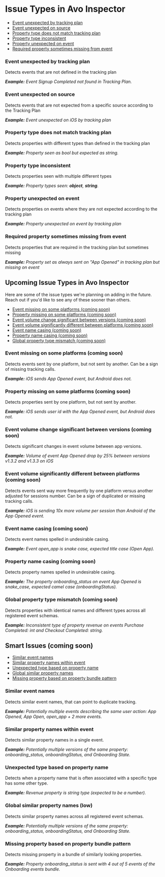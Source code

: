 # Issue Types in Avo Inspector

- [Event unexpected by tracking plan](#event-unexpected-by-tracking-plan)
- [Event unexpected on source](#event-unexpected-on-source)
- [Property type does not match tracking plan](#property-type-does-not-match-tracking-plan)
- [Property type inconsistent](#property-type-inconsistent)
- [Property unexpected on event](#property-unexpected-on-event)
- [Required property sometimes missing from event](#required-property-sometimes-missing-from-event)

### Event unexpected by tracking plan

Detects events that are not defined in the tracking plan

_**Example:** Event Signup Completed not found in Tracking Plan._

### Event unexpected on source

Detects events that are not expected from a specific source according to the Tracking Plan

_**Example:** Event unexpected on iOS by tracking plan_

### Property type does not match tracking plan

Detects properties with different types than defined in the tracking plan

_**Example:** Property seen as *bool* but expected as *string*._

### Property type inconsistent

Detects properties seen with multiple different types

_**Example:** Property types seen: **object**, **string**._

### Property unexpected on event

Detects properties on events where they are not expected according to the tracking plan

_**Example:** Property unexpected on event by tracking plan_

### Required property sometimes missing from event

Detects properties that are required in the tracking plan but sometimes missing

_**Example:** Property set as *always sent* on "App Opened" in tracking plan but missing on event_

## Upcoming Issue Types in Avo Inspector

Here are some of the issue types we're planning on adding in the future. Reach out if you'd like to see any of these sooner than others.

- [Event missing on some platforms (coming soon)](#event-missing-on-some-platforms-coming-soon)
- [Property missing on some platforms (coming soon)](#property-missing-on-some-platforms-coming-soon)
- [Event volume change significant between versions (coming soon)](#event-volume-change-significant-between-versions-coming-soon)
- [Event volume significantly different between platforms (coming soon)](#event-volume-significantly-different-between-platforms-coming-soon)
- [Event name casing (coming soon)](#event-name-casing-coming-soon)
- [Property name casing (coming soon)](#property-name-casing-coming-soon)
- [Global property type mismatch (coming soon)](#global-property-type-mismatch-coming-soon)

### Event missing on some platforms (coming soon)

Detects events sent by one platform, but not sent by another. Can be a sign of missing tracking calls.

_**Example:** iOS sends App Opened event, but Android does not._

### Property missing on some platforms (coming soon)

Detects properties sent by one platform, but not sent by another.

_**Example:** iOS sends user id with the App Opened event, but Android does not._

### Event volume change significant between versions (coming soon)

Detects significant changes in event volume between app versions.

_**Example:** Volume of event App Opened drop by 25% between versions v1.3.2 and v1.3.3 on iOS_

### Event volume significantly different between platforms (coming soon)

Detects events sent way more frequently by one platform versus another adjusted for sessions number. Can be a sign of duplicated or missing tracking calls.

_**Example:** iOS is sending 10x more volume per session than Android of the App Opened event._

### Event name casing (coming soon)

Detects event names spelled in undesirable casing.

_**Example:** Event open_app is snake case, expected title case (Open App)._

### Property name casing (coming soon)

Detects property names spelled in undesirable casing.

_**Example:** The property onboarding_status on event App Opened is snake_case, expected camel case (onboardingStatus)._

### Global property type mismatch (coming soon)

Detects properties with identical names and different types across all registered event schemas.

_**Example:** Inconsistent type of property revenue on events Purchase Completed: int and Checkout Completed: string._

## Smart Issues (coming soon)

- [Similar event names](#similar-event-names)
- [Similar property names within event](#event-similar-property-names)
- [Unexpected type based on property name](#property-expected-type-mismatch)
- [Global similar property names](#global-similar-property-names)
- [Missing property based on property bundle pattern](#missing-usual-property-in-similar-events)

### Similar event names

Detects similar event names, that can point to duplicate tracking.

_**Example:** Potentially multiple events describing the same user action: App Opened, App Open, open_app + 2 more events._

### Similar property names within event

Detects similar property names in a single event.

_**Example:** Potentially multiple versions of the same property: onboarding_status, onboardingStatus, and Onboarding State._

### Unexpected type based on property name

Detects when a property name that is often associated with a specific type has some other type.

_**Example:** Revenue property is string type (expected to be a number)._

### Global similar property names (low)

Detects similar property names across all registered event schemas.

_**Example:** Potentially multiple versions of the same property: onboarding_status, onboardingStatus, and Onboarding State._

### Missing property based on property bundle pattern

Detects missing property in a bundle of similarly looking properties.

_**Example:** Property onboarding_status is sent with 4 out of 5 events of the Onboarding events bundle._
